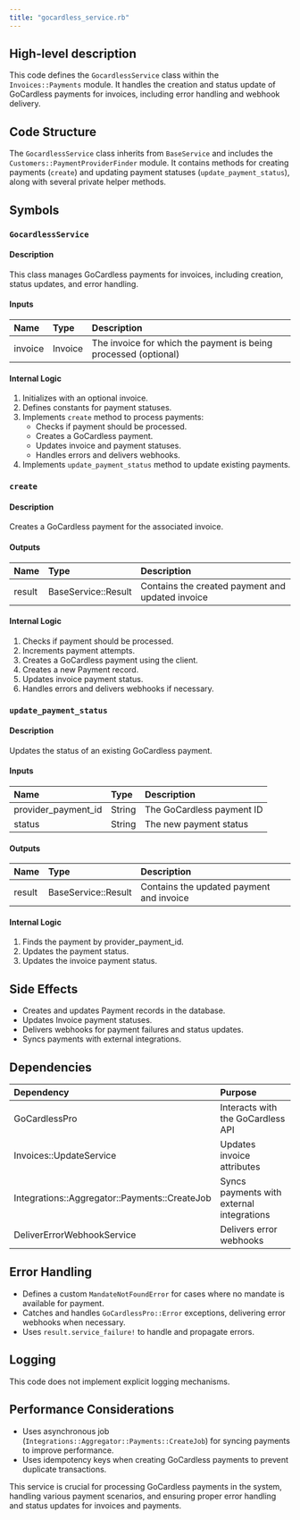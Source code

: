 ```yaml
---
title: "gocardless_service.rb"
---
```


## High-level description
This code defines the `GocardlessService` class within the `Invoices::Payments` module. It handles the creation and status update of GoCardless payments for invoices, including error handling and webhook delivery.

## Code Structure
The `GocardlessService` class inherits from `BaseService` and includes the `Customers::PaymentProviderFinder` module. It contains methods for creating payments (`create`) and updating payment statuses (`update_payment_status`), along with several private helper methods.

## Symbols

### `GocardlessService`
#### Description
This class manages GoCardless payments for invoices, including creation, status updates, and error handling.

#### Inputs
| Name | Type | Description |
|:-----|:-----|:------------|
| invoice | Invoice | The invoice for which the payment is being processed (optional) |

#### Internal Logic
1. Initializes with an optional invoice.
2. Defines constants for payment statuses.
3. Implements `create` method to process payments:
   - Checks if payment should be processed.
   - Creates a GoCardless payment.
   - Updates invoice and payment statuses.
   - Handles errors and delivers webhooks.
4. Implements `update_payment_status` method to update existing payments.

### `create`
#### Description
Creates a GoCardless payment for the associated invoice.

#### Outputs
| Name | Type | Description |
|:-----|:-----|:------------|
| result | BaseService::Result | Contains the created payment and updated invoice |

#### Internal Logic
1. Checks if payment should be processed.
2. Increments payment attempts.
3. Creates a GoCardless payment using the client.
4. Creates a new Payment record.
5. Updates invoice payment status.
6. Handles errors and delivers webhooks if necessary.

### `update_payment_status`
#### Description
Updates the status of an existing GoCardless payment.

#### Inputs
| Name | Type | Description |
|:-----|:-----|:------------|
| provider_payment_id | String | The GoCardless payment ID |
| status | String | The new payment status |

#### Outputs
| Name | Type | Description |
|:-----|:-----|:------------|
| result | BaseService::Result | Contains the updated payment and invoice |

#### Internal Logic
1. Finds the payment by provider_payment_id.
2. Updates the payment status.
3. Updates the invoice payment status.

## Side Effects
- Creates and updates Payment records in the database.
- Updates Invoice payment statuses.
- Delivers webhooks for payment failures and status updates.
- Syncs payments with external integrations.

## Dependencies
| Dependency | Purpose |
|:-----------|:--------|
| GoCardlessPro | Interacts with the GoCardless API |
| Invoices::UpdateService | Updates invoice attributes |
| Integrations::Aggregator::Payments::CreateJob | Syncs payments with external integrations |
| DeliverErrorWebhookService | Delivers error webhooks |

## Error Handling
- Defines a custom `MandateNotFoundError` for cases where no mandate is available for payment.
- Catches and handles `GoCardlessPro::Error` exceptions, delivering error webhooks when necessary.
- Uses `result.service_failure!` to handle and propagate errors.

## Logging
This code does not implement explicit logging mechanisms.

## Performance Considerations
- Uses asynchronous job (`Integrations::Aggregator::Payments::CreateJob`) for syncing payments to improve performance.
- Uses idempotency keys when creating GoCardless payments to prevent duplicate transactions.

This service is crucial for processing GoCardless payments in the system, handling various payment scenarios, and ensuring proper error handling and status updates for invoices and payments.